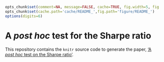 ```r
opts_chunk$set(comment=NA, message=FALSE, cache=TRUE, fig.width=5, fig.height=3, out.width='700px', out.height='400px')
opts_chunk$set(cache.path='cache/README_',fig.path='figure/README_')
options(digits=6)
```

# A _post hoc_ test for the Sharpe ratio

This repository contains the `knitr` source code to generate the
paper, ['A _post hoc_ test on the Sharpe ratio'](https://arxiv.org/abs/1911.04090).

<!-- modelines -->
<!-- vim:ts=2:sw=2:tw=96:fdm=marker:syn=markdown:ft=markdown:ai:nocin:nu:fo=ncroqlt:cms=<!--%s-->
